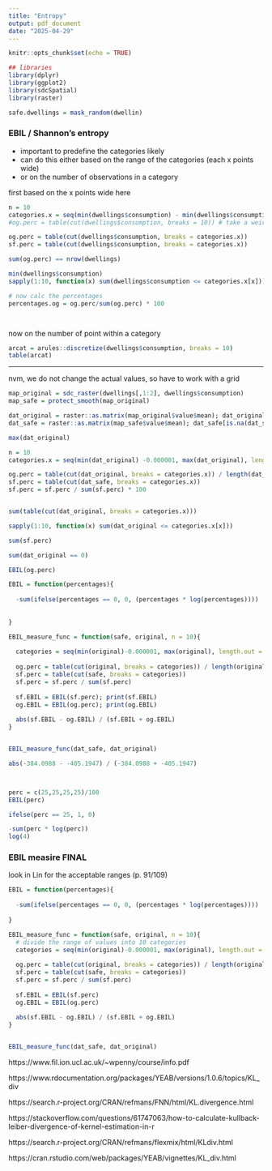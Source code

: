 ---
title: "Entropy"
output: pdf_document
date: "2025-04-29"
---

```{r setup, include=FALSE}
knitr::opts_chunk$set(echo = TRUE)
```

```{r}

## libraries
library(dplyr)
library(ggplot2)
library(sdcSpatial)
library(raster)

safe.dwellings = mask_random(dwellin)
```


### EBIL / Shannon's entropy
- important to predefine the categories likely
- can do this either based on the range of the categories (each x points wide)
- or on the number of observations in a category

first based on the x points wide here
```{r}
n = 10
categories.x = seq(min(dwellings$consumption) - min(dwellings$consumption)*.0000001, max(dwellings$consumption), length.out = n);categories.x
#og.perc = table(cut(dwellings$consumption, breaks = 10)) # take a weird minimum value for some reason, so above go slightly lower so that values == min are also taken into account

og.perc = table(cut(dwellings$consumption, breaks = categories.x))
sf.perc = table(cut(dwellings$consumption, breaks = categories.x))

sum(og.perc) == nrow(dwellings)

min(dwellings$consumption)
sapply(1:10, function(x) sum(dwellings$consumption <= categories.x[x]))

```


```{r}
# now calc the percentages
percentages.og = og.perc/sum(og.perc) * 100




```




now on the number of point within a category
```{r}

arcat = arules::discretize(dwellings$consumption, breaks = 10)
table(arcat)
```



----------------------------------
nvm, we do not change the actual values, so have to work with a grid
```{r}
map_original = sdc_raster(dwellings[,1:2], dwellings$consumption)
map_safe = protect_smooth(map_original)

dat_original = raster::as.matrix(map_original$value$mean); dat_original[is.na(dat_original)] = 0
dat_safe = raster::as.matrix(map_safe$value$mean); dat_safe[is.na(dat_safe)] = 0

max(dat_original)

n = 10
categories.x = seq(min(dat_original) -0.000001, max(dat_original), length.out = n);categories.x

og.perc = table(cut(dat_original, breaks = categories.x)) / length(dat_original) * 100
sf.perc = table(cut(dat_safe, breaks = categories.x))
sf.perc = sf.perc / sum(sf.perc) * 100


sum(table(cut(dat_original, breaks = categories.x)))

sapply(1:10, function(x) sum(dat_original <= categories.x[x]))

sum(sf.perc)

sum(dat_original == 0)

EBIL(og.perc)
```
```{r}

EBIL = function(percentages){
  
  -sum(ifelse(percentages == 0, 0, (percentages * log(percentages))))
  
  
}

EBIL_measure_func = function(safe, original, n = 10){
  
  categories = seq(min(original)-0.000001, max(original), length.out = n)
  
  og.perc = table(cut(original, breaks = categories)) / length(original) 
  sf.perc = table(cut(safe, breaks = categories))
  sf.perc = sf.perc / sum(sf.perc) 
  
  sf.EBIL = EBIL(sf.perc); print(sf.EBIL)
  og.EBIL = EBIL(og.perc); print(og.EBIL)
  
  abs(sf.EBIL - og.EBIL) / (sf.EBIL + og.EBIL)
}


EBIL_measure_func(dat_safe, dat_original)

abs(-384.0988 - -405.1947) / (-384.0988 + -405.1947)



perc = c(25,25,25,25)/100
EBIL(perc)

ifelse(perc == 25, 1, 0)

-sum(perc * log(perc))
log(4)

```


### EBIL measire FINAL
look in Lin for the acceptable ranges (p. 91/109)
```{r}
EBIL = function(percentages){
  
  -sum(ifelse(percentages == 0, 0, (percentages * log(percentages))))
  
}

EBIL_measure_func = function(safe, original, n = 10){
  # divide the range of values into 10 categories
  categories = seq(min(original)-0.000001, max(original), length.out = n)
  
  og.perc = table(cut(original, breaks = categories)) / length(original) 
  sf.perc = table(cut(safe, breaks = categories))
  sf.perc = sf.perc / sum(sf.perc) 
  
  sf.EBIL = EBIL(sf.perc)
  og.EBIL = EBIL(og.perc)
  
  abs(sf.EBIL - og.EBIL) / (sf.EBIL + og.EBIL)
}


EBIL_measure_func(dat_safe, dat_original)
```





https://www.fil.ion.ucl.ac.uk/~wpenny/course/info.pdf

https://www.rdocumentation.org/packages/YEAB/versions/1.0.6/topics/KL_div

https://search.r-project.org/CRAN/refmans/FNN/html/KL.divergence.html

https://stackoverflow.com/questions/61747063/how-to-calculate-kullback-leiber-divergence-of-kernel-estimation-in-r

https://search.r-project.org/CRAN/refmans/flexmix/html/KLdiv.html

https://cran.rstudio.com/web/packages/YEAB/vignettes/KL_div.html






